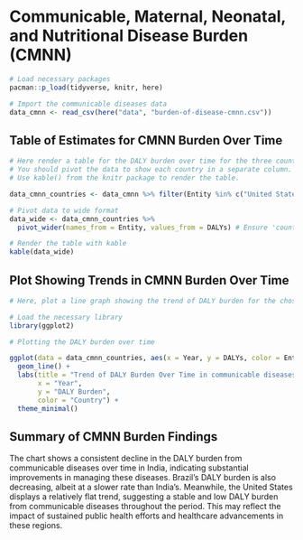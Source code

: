 # Communicable, Maternal, Neonatal, and Nutritional Disease Burden (CMNN)

```r
# Load necessary packages
pacman::p_load(tidyverse, knitr, here)

# Import the communicable diseases data
data_cmnn <- read_csv(here("data", "burden-of-disease-cmnn.csv"))
```

## Table of Estimates for CMNN Burden Over Time

```r
# Here render a table for the DALY burden over time for the three countries 
# You should pivot the data to show each country in a separate column.
# Use kable() from the knitr package to render the table.

data_cmnn_countries <- data_cmnn %>% filter(Entity %in% c("United States", "India", "Brazil")) %>% rename("DALYs" = "DALYs (Disability-Adjusted Life Years) - Communicable, maternal, neonatal, and nutritional diseases - Sex: Both - Age: Age-standardized (Rate)") %>% select(Entity, Year, DALYs)

# Pivot data to wide format
data_wide <- data_cmnn_countries %>%
  pivot_wider(names_from = Entity, values_from = DALYs) # Ensure 'country' and 'DALY' match your column names

# Render the table with kable
kable(data_wide)
```

## Plot Showing Trends in CMNN Burden Over Time

```r
# Here, plot a line graph showing the trend of DALY burden for the chosen countries over time. You can use ggplot2 to create this plot. Each country's line should be a different color.

# Load the necessary library
library(ggplot2)

# Plotting the DALY burden over time

ggplot(data = data_cmnn_countries, aes(x = Year, y = DALYs, color = Entity)) + 
  geom_line() +
  labs(title = "Trend of DALY Burden Over Time in communicable diseases",
       x = "Year",
       y = "DALY Burden",
       color = "Country") +
  theme_minimal()


```

## Summary of CMNN Burden Findings

The chart shows a consistent decline in the DALY burden from communicable diseases over time in India, indicating substantial improvements in managing these diseases. Brazil's DALY burden is also decreasing, albeit at a slower rate than India's. Meanwhile, the United States displays a relatively flat trend, suggesting a stable and low DALY burden from communicable diseases throughout the period. This may reflect the impact of sustained public health efforts and healthcare advancements in these regions.


